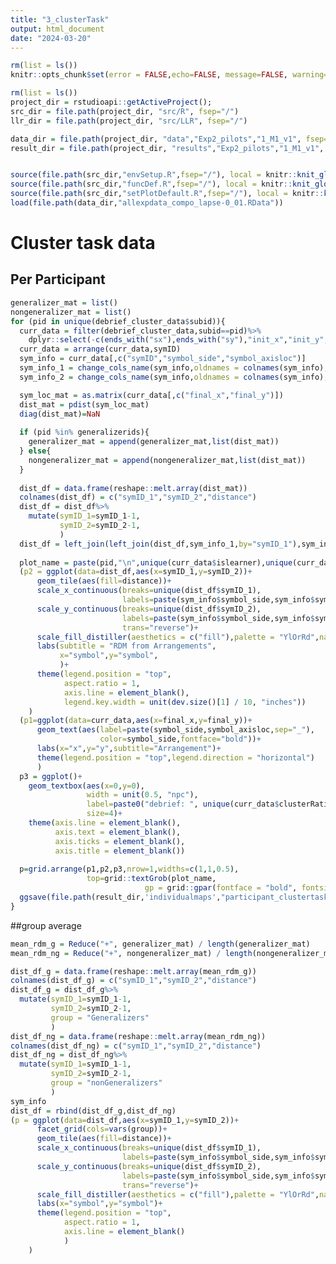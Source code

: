 ```yaml
---
title: "3_clusterTask"
output: html_document
date: "2024-03-20"
---
```


```r

rm(list = ls())
knitr::opts_chunk$set(error = FALSE,echo=FALSE, message=FALSE, warning=FALSE,fig.height = 9,fig.width = 16)

rm(list = ls())
project_dir = rstudioapi::getActiveProject();
src_dir = file.path(project_dir, "src/R", fsep="/")
llr_dir = file.path(project_dir, "src/LLR", fsep="/")

data_dir = file.path(project_dir, "data","Exp2_pilots","1_M1_v1", fsep="/")
result_dir = file.path(project_dir, "results","Exp2_pilots","1_M1_v1", fsep="/")


source(file.path(src_dir,"envSetup.R",fsep="/"), local = knitr::knit_global())
source(file.path(src_dir,"funcDef.R",fsep="/"), local = knitr::knit_global())
source(file.path(src_dir,"setPlotDefault.R",fsep="/"), local = knitr::knit_global())
load(file.path(data_dir,"allexpdata_compo_lapse-0_01.RData"))
```

# Cluster task data
## Per Participant{.tabset}
```r
generalizer_mat = list()
nongeneralizer_mat = list()
for (pid in unique(debrief_cluster_data$subid)){
  curr_data = filter(debrief_cluster_data,subid==pid)%>%
    dplyr::select(-c(ends_with("sx"),ends_with("sy"),"init_x","init_y","X.x","X.y"))
  curr_data = arrange(curr_data,symID)
  sym_info = curr_data[,c("symID","symbol_side","symbol_axisloc")]
  sym_info_1 = change_cols_name(sym_info,oldnames = colnames(sym_info),newnames = paste0(colnames(sym_info),"_1"))
  sym_info_2 = change_cols_name(sym_info,oldnames = colnames(sym_info),newnames = paste0(colnames(sym_info),"_2"))

  sym_loc_mat = as.matrix(curr_data[,c("final_x","final_y")])
  dist_mat = pdist(sym_loc_mat)
  diag(dist_mat)=NaN
  
  if (pid %in% generalizerids){
    generalizer_mat = append(generalizer_mat,list(dist_mat))
  } else{
    nongeneralizer_mat = append(nongeneralizer_mat,list(dist_mat))
  }
  
  dist_df = data.frame(reshape::melt.array(dist_mat))
  colnames(dist_df) = c("symID_1","symID_2","distance")
  dist_df = dist_df%>%
    mutate(symID_1=symID_1-1,
           symID_2=symID_2-1,
           )
  dist_df = left_join(left_join(dist_df,sym_info_1,by="symID_1"),sym_info_2,by="symID_2")
  
  plot_name = paste(pid,"\n",unique(curr_data$islearner),unique(curr_data$isgeneralizer))
  (p2 = ggplot(data=dist_df,aes(x=symID_1,y=symID_2))+
      geom_tile(aes(fill=distance))+
      scale_x_continuous(breaks=unique(dist_df$symID_1),
                         labels=paste(sym_info$symbol_side,sym_info$symbol_axisloc,sep="_"))+
      scale_y_continuous(breaks=unique(dist_df$symID_2),
                         labels=paste(sym_info$symbol_side,sym_info$symbol_axisloc,sep="_"),
                         trans="reverse")+
      scale_fill_distiller(aesthetics = c("fill"),palette = "YlOrRd",na.value = "white")+
      labs(subtitle = "RDM from Arrangements",
           x="symbol",y="symbol",
           )+
      theme(legend.position = "top",
            aspect.ratio = 1,
            axis.line = element_blank(),
            legend.key.width = unit(dev.size()[1] / 10, "inches"))
    )
  (p1=ggplot(data=curr_data,aes(x=final_x,y=final_y))+
      geom_text(aes(label=paste(symbol_side,symbol_axisloc,sep="_"),
                    color=symbol_side,fontface="bold"))+
      labs(x="x",y="y",subtitle="Arrangement")+
      theme(legend.position = "top",legend.direction = "horizontal")
      )
  p3 = ggplot()+
    geom_textbox(aes(x=0,y=0),
                 width = unit(0.5, "npc"),
                 label=paste0("debrief: ", unique(curr_data$clusterRationale)),
                 size=4)+
    theme(axis.line = element_blank(),
          axis.text = element_blank(),
          axis.ticks = element_blank(),
          axis.title = element_blank())
      
  p=grid.arrange(p1,p2,p3,nrow=1,widths=c(1,1,0.5),
                 top=grid::textGrob(plot_name,
                              gp = grid::gpar(fontface = "bold", fontsize = 20)))
  ggsave(file.path(result_dir,'individualmaps',"participant_clustertask",paste0(pid,'.png')),plot = p,width = 16,height = 9)  
}
```


##group average
```r

mean_rdm_g = Reduce("+", generalizer_mat) / length(generalizer_mat)
mean_rdm_ng = Reduce("+", nongeneralizer_mat) / length(nongeneralizer_mat)

dist_df_g = data.frame(reshape::melt.array(mean_rdm_g))
colnames(dist_df_g) = c("symID_1","symID_2","distance")
dist_df_g = dist_df_g%>%
  mutate(symID_1=symID_1-1,
         symID_2=symID_2-1,
         group = "Generalizers"
         )
dist_df_ng = data.frame(reshape::melt.array(mean_rdm_ng))
colnames(dist_df_ng) = c("symID_1","symID_2","distance")
dist_df_ng = dist_df_ng%>%
  mutate(symID_1=symID_1-1,
         symID_2=symID_2-1,
         group = "nonGeneralizers"
         )
sym_info
dist_df = rbind(dist_df_g,dist_df_ng)
(p = ggplot(data=dist_df,aes(x=symID_1,y=symID_2))+
      facet_grid(cols=vars(group))+
      geom_tile(aes(fill=distance))+
      scale_x_continuous(breaks=unique(dist_df$symID_1),
                         labels=paste(sym_info$symbol_side,sym_info$symbol_axisloc,sep="_"))+
      scale_y_continuous(breaks=unique(dist_df$symID_2),
                         labels=paste(sym_info$symbol_side,sym_info$symbol_axisloc,sep="_"),
                         trans="reverse")+
      scale_fill_distiller(aesthetics = c("fill"),palette = "YlOrRd",na.value = "white")+
      labs(x="symbol",y="symbol")+
      theme(legend.position = "top",
            aspect.ratio = 1,
            axis.line = element_blank()
            )
    )
```
